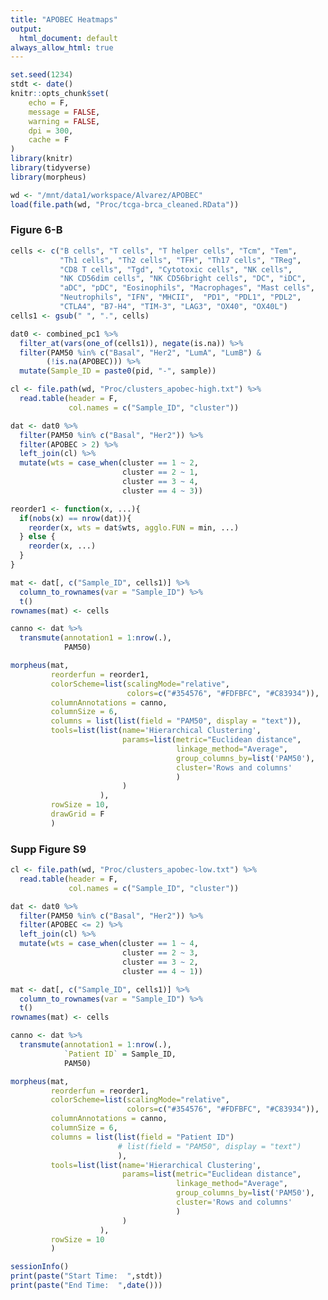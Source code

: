 ```yaml
---
title: "APOBEC Heatmaps"
output:
  html_document: default
always_allow_html: true
---
```


```r
set.seed(1234)
stdt <- date()
knitr::opts_chunk$set(
	echo = F,
	message = FALSE,
	warning = FALSE,
	dpi = 300,
	cache = F
)
library(knitr)
library(tidyverse)
library(morpheus)

wd <- "/mnt/data1/workspace/Alvarez/APOBEC"
load(file.path(wd, "Proc/tcga-brca_cleaned.RData"))
```

### Figure 6-B
```r
cells <- c("B cells", "T cells", "T helper cells", "Tcm", "Tem", 
           "Th1 cells", "Th2 cells", "TFH", "Th17 cells", "TReg", 
           "CD8 T cells", "Tgd", "Cytotoxic cells", "NK cells", 
           "NK CD56dim cells", "NK CD56bright cells", "DC", "iDC", 
           "aDC", "pDC", "Eosinophils", "Macrophages", "Mast cells", 
           "Neutrophils", "IFN", "MHCII",  "PD1", "PDL1", "PDL2", 
           "CTLA4", "B7-H4", "TIM-3", "LAG3", "OX40", "OX40L")
cells1 <- gsub(" ", ".", cells)

dat0 <- combined_pc1 %>%
  filter_at(vars(one_of(cells1)), negate(is.na)) %>%
  filter(PAM50 %in% c("Basal", "Her2", "LumA", "LumB") & 
        (!is.na(APOBEC))) %>%
  mutate(Sample_ID = paste0(pid, "-", sample))
```


```r
cl <- file.path(wd, "Proc/clusters_apobec-high.txt") %>%
  read.table(header = F, 
             col.names = c("Sample_ID", "cluster"))

dat <- dat0 %>%
  filter(PAM50 %in% c("Basal", "Her2")) %>%
  filter(APOBEC > 2) %>%
  left_join(cl) %>%
  mutate(wts = case_when(cluster == 1 ~ 2, 
                         cluster == 2 ~ 1, 
                         cluster == 3 ~ 4,
                         cluster == 4 ~ 3))

reorder1 <- function(x, ...){
  if(nobs(x) == nrow(dat)){
    reorder(x, wts = dat$wts, agglo.FUN = min, ...)
  } else {
    reorder(x, ...)
  }
}

mat <- dat[, c("Sample_ID", cells1)] %>%
  column_to_rownames(var = "Sample_ID") %>%
  t()
rownames(mat) <- cells

canno <- dat %>%
  transmute(annotation1 = 1:nrow(.),
            PAM50)

morpheus(mat, 
         reorderfun = reorder1,
         colorScheme=list(scalingMode="relative", 
                          colors=c("#354576", "#FDFBFC", "#C83934")), 
         columnAnnotations = canno,
         columnSize = 6,
         columns = list(list(field = "PAM50", display = "text")),
         tools=list(list(name='Hierarchical Clustering', 
                         params=list(metric="Euclidean distance",
                                     linkage_method="Average",
                                     group_columns_by=list('PAM50'), 
                                     cluster='Rows and columns'
                                     )
                         )
                    ),
         rowSize = 10,
         drawGrid = F
         )
```

### Supp Figure S9
```r
cl <- file.path(wd, "Proc/clusters_apobec-low.txt") %>%
  read.table(header = F, 
             col.names = c("Sample_ID", "cluster"))

dat <- dat0 %>%
  filter(PAM50 %in% c("Basal", "Her2")) %>%
  filter(APOBEC <= 2) %>%
  left_join(cl) %>%
  mutate(wts = case_when(cluster == 1 ~ 4, 
                         cluster == 2 ~ 3, 
                         cluster == 3 ~ 2,
                         cluster == 4 ~ 1))

mat <- dat[, c("Sample_ID", cells1)] %>%
  column_to_rownames(var = "Sample_ID") %>%
  t()
rownames(mat) <- cells

canno <- dat %>%
  transmute(annotation1 = 1:nrow(.),
            `Patient ID` = Sample_ID,
            PAM50)

morpheus(mat, 
         reorderfun = reorder1,
         colorScheme=list(scalingMode="relative", 
                          colors=c("#354576", "#FDFBFC", "#C83934")), 
         columnAnnotations = canno,
         columnSize = 6,
         columns = list(list(field = "Patient ID")
                        # list(field = "PAM50", display = "text")
                        ),
         tools=list(list(name='Hierarchical Clustering', 
                         params=list(metric="Euclidean distance",
                                     linkage_method="Average",
                                     group_columns_by=list('PAM50'), 
                                     cluster='Rows and columns'
                                     )
                         )
                    ),
         rowSize = 10
         )
```



\pagebreak

```r
sessionInfo()
print(paste("Start Time:  ",stdt))
print(paste("End Time:  ",date()))
```
